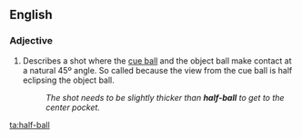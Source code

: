 ==English==

===Adjective===
{{en-adj|-}}

# {{lb|en|sports|billiards|snooker|pool}} Describes a shot where the [[cue ball]] and the object ball make contact at a natural 45º angle. So called because the view from the cue ball is half eclipsing the object ball.
#: ''The shot needs to be slightly thicker than '''half-ball''' to get to the center pocket.''

[[ta:half-ball]]